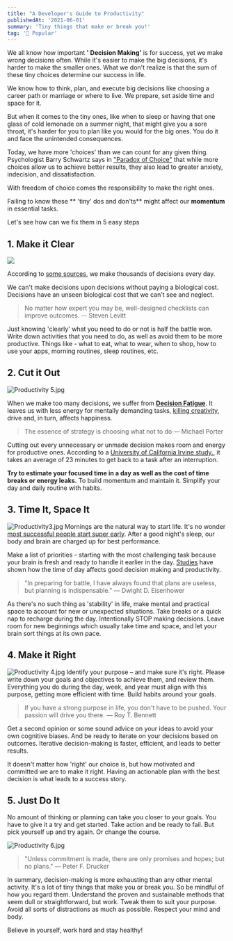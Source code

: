 ```yaml
---
title: "A Developer's Guide to Productivity"
publishedAt: '2021-06-01'
summary: 'Tiny things that make or break you!'
tag: '🚀 Popular'
---
```


We all know how important **' Decision Making'** is for success, yet we make wrong decisions often. While it's easier to make the big decisions, it's harder to make the smaller ones. What we don't realize is that the sum of these tiny choices determine our success in life.

We know how to think, plan, and execute big decisions like choosing a career path or marriage or where to live. We prepare, set aside time and space for it.

But when it comes to the tiny ones, like when to sleep or having that one glass of cold lemonade on a summer night, that might give you a sore throat, it's harder for you to plan like you would for the big ones. You do it and face the unintended consequences.

Today, we have more 'choices' than we can count for any given thing. Psychologist Barry Schwartz says in ["Paradox of Choice"](https://www.ted.com/talks/barry_schwartz_the_paradox_of_choice?language=en#t-470586) that while more choices allow us to achieve better results, they also lead to greater anxiety, indecision, and dissatisfaction.

With freedom of choice comes the responsibility to make the right ones.

Failing to know these ** 'tiny' dos and don'ts** might affect our **momentum** in essential tasks.

Let's see how can we fix them in 5 easy steps

## 1. Make it Clear

![](https://cdn.hashnode.com/res/hashnode/image/upload/v1622252179605/DMtYL5Ftk.png)

According to [some sources](https://psychology.stackexchange.com/questions/17182/basis-for-we-make-35-000-decisions-a-day-statistic/17184#17184?newreg=6c5ad36acbcc463daefdc4d90304c492), we make thousands of decisions every day.

We can't make decisions upon decisions without paying a biological cost. Decisions have an unseen biological cost that we can't see and neglect.

> No matter how expert you may be, well-designed checklists can improve outcomes. -- Steven Levitt

Just knowing 'clearly' what you need to do or not is half the battle won. Write down activities that you need to do, as well as avoid them to be more productive. Things like - what to eat, what to wear, when to shop, how to use your apps, morning routines, sleep routines, etc.

## 2. Cut it Out

![Productivity  5.jpg](https://cdn.hashnode.com/res/hashnode/image/upload/v1622252203188/yyQzXGDZZ.jpeg)

When we make too many decisions, we suffer from **[Decision Fatigue](https://en.wikipedia.org/wiki/Decision_fatigue)**. It leaves us with less energy for mentally demanding tasks, [killing creativity](https://www.scientificamerican.com/article/don-t-overthink-it-less-is-more-when-it-comes-to-creativity/), drive and, in turn, affects happiness.

> The essence of strategy is choosing what not to do ― Michael Porter

Cutting out every unnecessary or unmade decision makes room and energy for productive ones. According to a [University of California Irvine study.](https://www.ics.uci.edu/~gmark/chi08-mark.pdf), it takes an average of 23 minutes to get back to a task after an interruption.

**Try to estimate your focused time in a day as well as the cost of time breaks or energy leaks.**
To build momentum and maintain it. Simplify your day and daily routine with habits.

## 3. Time It, Space It

![Productivity3.jpg](https://cdn.hashnode.com/res/hashnode/image/upload/v1622252217370/GIEHQNCPA.jpeg)
Mornings are the natural way to start life. It's no wonder [most successful people start super early](https://youtu.be/qszsMyrChnE). After a good night's sleep, our body and brain are charged up for best performance.

Make a list of priorities - starting with the most challenging task because your brain is fresh and ready to handle it earlier in the day. [Studies](https://www.pnas.org/content/pnas/108/17/6889.full.pdf) have shown how the time of day affects good decision making and productivity.

> "In preparing for battle, I have always found that plans are useless, but planning is indispensable." ― Dwight D. Eisenhower

As there's no such thing as 'stability' in life, make mental and practical space to account for new or unexpected situations. Take breaks or a quick nap to recharge during the day. Intentionally STOP making decisions.
Leave room for new beginnings which usually take time and space, and let your brain sort things at its own pace.

## 4. Make it Right

![Productivity 4.jpg](https://cdn.hashnode.com/res/hashnode/image/upload/v1622252229991/2iPsZHHA_.jpeg)
Identify your purpose – and make sure it's right. Please write down your goals and objectives to achieve them, and review them. Everything you do during the day, week, and year must align with this purpose, getting more efficient with time. Build habits around your goals.

> If you have a strong purpose in life, you don't have to be pushed. Your passion will drive you there. ― Roy T. Bennett

Get a second opinion or some sound advice on your ideas to avoid your own cognitive biases. And be ready to iterate on your decisions based on outcomes. Iterative decision-making is faster, efficient, and leads to better results.

It doesn't matter how 'right' our choice is, but how motivated and committed we are to make it right. Having an actionable plan with the best decision is what leads to a success story.

## 5. Just Do It

No amount of thinking or planning can take you closer to your goals. You have to give it a try and get started. Take action and be ready to fail. But pick yourself up and try again. Or change the course.

![Productivity 6.jpg](https://cdn.hashnode.com/res/hashnode/image/upload/v1622252267328/2XOHfUquJ.jpeg)

> "Unless commitment is made, there are only promises and hopes; but no plans." ― Peter F. Drucker

In summary, decision-making is more exhausting than any other mental activity.
It's a lot of tiny things that make you or break you. So be mindful of how you regard them. Understand the proven and sustainable methods that seem dull or straightforward, but work.
Tweak them to suit your purpose. Avoid all sorts of distractions as much as possible. Respect your mind and body.

Believe in yourself, work hard and stay healthy!
